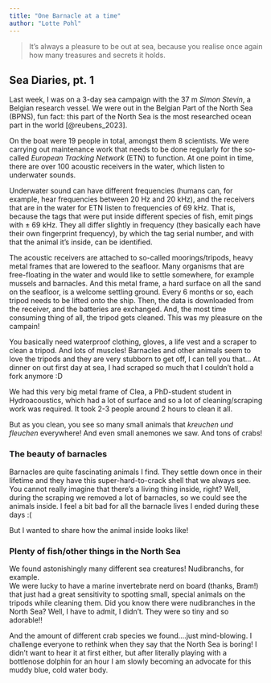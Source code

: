 ---
title: "One Barnacle at a time"
author: "Lotte Pohl"
---

> It's always a pleasure to be out at sea, because you realise once again how many treasures and secrets it holds.

## Sea Diaries, pt. 1

Last week, I was on a 3-day sea campaign with the 37 m *Simon Stevin*, a Belgian research vessel. We were out in the Belgian Part of the North Sea (BPNS), fun fact: this part of the North Sea is the most researched ocean part in the world [@reubens_2023].

On the boat were 19 people in total, amongst them 8 scientists. We were carrying out maintenance work that needs to be done regularly for the so-called *European Tracking Network* (ETN) to function. At one point in time, there are over 100 <!--# check exact # of stations --> acoustic receivers in the water, which listen to underwater sounds.

Underwater sound can have different frequencies (humans can, for example, hear frequencies between 20 Hz and 20 kHz), and the receivers that are in the water for ETN listen to frequencies of 69 <!--# ? check! --> kHz. That is, because the tags that were put inside different species of fish, emit pings with $\pm$ 69 kHz. They all differ slightly in frequency (they basically each have their own fingerprint frequency), by which the tag serial number, and with that the animal it's inside, can be identified.

The acoustic receivers are attached to so-called moorings/tripods, heavy metal frames that are lowered to the seafloor. Many organisms that are free-floating in the water and would like to settle somewhere, for example mussels and barnacles. And this metal frame, a hard surface on all the sand on the seafloor, is a welcome settling ground. Every 6 months or so, each tripod needs to be lifted onto the ship. Then, the data is downloaded from the receiver, and the batteries are exchanged. And, the most time consuming thing of all, the tripod gets cleaned. This was my pleasure on the campain!

<!--# [image_acoustic_receiver_tripod.jpg] -->

You basically need waterproof clothing, gloves, a life vest and a scraper to clean a tripod. And lots of muscles! Barnacles and other animals seem to love the tripods and they are very stubborn to get off, I can tell you that... At dinner on out first day at sea, I had scraped so much that I couldn't hold a fork anymore :D

We had this very big metal frame of Clea, a PhD-student student in Hydroacoustics, which had a lot of surface and so a lot of cleaning/scraping work was required. It took 2-3 people around 2 hours to clean it all.

<!--# [image metal frame before/after - maybe from last year?] -->

But as you clean, you see so many small animals that *kreuchen und fleuchen* everywhere! And even small anemones we saw. And tons of crabs!

<!--# slide show of images: squid eggs (do I have a photo? someone else?), nudibranches, barnacles, amphipods -->

### The beauty of barnacles

Barnacles are quite fascinating animals I find. They settle down once in their lifetime and they have this super-hard-to-crack shell that we always see. You cannot really imagine that there's a living thing inside, right? Well, during the scraping we removed a lot of barnacles, so we could see the animals inside. I feel a bit bad for all the barnacle lives I ended during these days :(

But I wanted to share how the animal inside looks like!

<!--# [image of barnacle inside] -->

### Plenty of fish/other things in the North Sea

We found astonishingly many different sea creatures! Nudibranchs, for example.\
We were lucky to have a marine invertebrate nerd on board (thanks, Bram!) that just had a great sensitivity to spotting small, special animals on the tripods while cleaning them. Did you know there were nudibranches in the North Sea? Well, I have to admit, I didn't. They were so tiny and so adorable!!

And the amount of different crab species we found....just mind-blowing. I challenge everyone to rethink when they say that the North Sea is boring! I didn't want to hear it at first either, but after literally playing with a bottlenose dolphin for an hour <!--# see this blog post --> I am slowly becoming an advocate for this muddy blue, cold water body.

<!--# slide show of images: squid eggs (do I have a photo? someone else?), nudibranches, barnacles, amphipods -->
